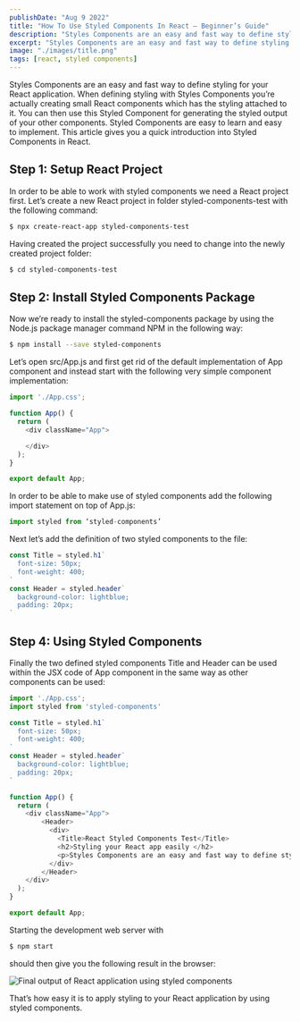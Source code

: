 ```yaml
---
publishDate: "Aug 9 2022"
title: "How To Use Styled Components In React — Beginner’s Guide"
description: "Styles Components are an easy and fast way to define styling for your React application. When defining styling with Styles Components you’re actually creating small React components which has the styling attached to it. You can then use this Styled Component for generating the styled output of your other components. Styled Components are easy to learn and easy to implement. This article gives you a quick introduction into Styled Components in React."
excerpt: "Styles Components are an easy and fast way to define styling for your React application. When defining styling with Styles Components you’re actually creating small React components which has the styling attached to it. You can then use this Styled Component for generating the styled output of your other components. Styled Components are easy to learn and easy to implement. This article gives you a quick introduction into Styled Components in React."
image: "./images/title.png"
tags: [react, styled components]
---
```


Styles Components are an easy and fast way to define styling for your React application. When defining styling with Styles Components you’re actually creating small React components which has the styling attached to it. You can then use this Styled Component for generating the styled output of your other components. Styled Components are easy to learn and easy to implement. This article gives you a quick introduction into Styled Components in React.

## Step 1: Setup React Project

In order to be able to work with styled components we need a React project first. Let’s create a new React project in folder styled-components-test with the following command:

```bash
$ npx create-react-app styled-components-test
```

Having created the project successfully you need to change into the newly created project folder:

```bash
$ cd styled-components-test
```

## Step 2: Install Styled Components Package

Now we’re ready to install the styled-components package by using the Node.js package manager command NPM in the following way:

```bash
$ npm install --save styled-components
```

Let’s open src/App.js and first get rid of the default implementation of App component and instead start with the following very simple component implementation:

```js
import './App.css';

function App() {
  return (
    <div className="App">

    </div>
  );
}

export default App;
```

In order to be able to make use of styled components add the following import statement on top of App.js:

```js
import styled from ‘styled-components’
```

Next let’s add the definition of two styled components to the file:

```js
const Title = styled.h1`
  font-size: 50px;
  font-weight: 400;
`
const Header = styled.header`
  background-color: lightblue;
  padding: 20px;
`
```

## Step 4: Using Styled Components

Finally the two defined styled components Title and Header can be used within the JSX code of App component in the same way as other components can be used:

```js
import './App.css';
import styled from 'styled-components'

const Title = styled.h1`
  font-size: 50px;
  font-weight: 400;
`
const Header = styled.header`
  background-color: lightblue;
  padding: 20px;
`

function App() {
  return (
    <div className="App">
        <Header>
          <div>
            <Title>React Styled Components Test</Title>
            <h2>Styling your React app easily </h2>
            <p>Styles Components are an easy and fast way to define styling for your React application. When defining styling with Styles Components you're actually creating small React components which has the styling attached to it.</p>
          </div>
        </Header>
    </div>
  );
}

export default App;
```

Starting the development web server with

```bash
$ npm start
```

should then give you the following result in the browser:

![Final output of React application using styled components
](./images/10.png)

That’s how easy it is to apply styling to your React application by using styled components.
